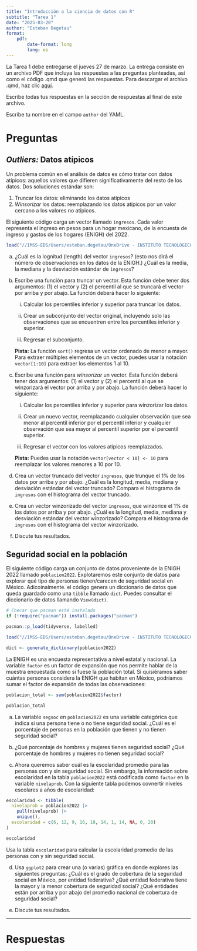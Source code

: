 ```yaml
---
title: "Introducción a la ciencia de datos con R"
subtitle: "Tarea 1"
date: "2025-03-20"
author: "Esteban Degetau"
format:
    pdf:
        date-format: long
        lang: es
---
```


La Tarea 1 debe entregarse el jueves 27 de marzo. La entrega consiste en un archivo PDF que incluya las respuestas a las preguntas planteadas, así como el código .qmd que generó las respuestas. Para descargar el archivo .qmd, haz clic [aquí](https://github.com/estebandegetau/Statistical-tools-in-R/blob/main/assignments/assignment1/instructions.qmd). 

Escribe todas tus respuestas en la sección de respuestas al final de este archivo. 

Escribe tu nombre en el campo `author` del YAML.

# Preguntas

## *Outliers:* Datos atípicos

Un problema común en el análisis de datos es cómo tratar con datos atípicos: aquellos valores que difieren significativamente del resto de los datos. Dos soluciones estándar son:

1.  Truncar los datos: eliminando los datos atípicos
2.  *Winsorizar* los datos: reemplazando los datos atípicos por un valor cercano a los valores no atípicos.

El siguiente código carga un vector llamado `ingresos`. Cada valor representa el ingreso en pesos para un hogar mexicano, de la encuesta de ingreso y gastos de los hogares (ENIGH) del 2022.

```r
load("//IMSS-EDS/Users/esteban.degetau/OneDrive - INSTITUTO TECNOLOGICO AUTONOMO DE MEXICO/Documentos/My courses/Statistical tools in R/assignments/data/ingresos.rda")
```

a.  ¿Cuál es la lognitud (length) del vector `ingresos`? (esto nos dirá el número de observaciones en los datos de la ENIGH.) ¿Cuál es la media, la mediana y la desviación estándar de `ingresos`?

b.  Escribe una función para truncar un vector. Esta función debe tener dos argumentos: (1) el vector y (2) el percentil al que se truncará el vector por arriba y por abajo. La función deberá hacer lo siguiente:

    i.  Calcular los percentiles inferior y superior para truncar los datos.

    ii. Crear un subconjunto del vector original, incluyendo solo las observaciones que se encuentren entre los percentiles inferior y superior.

    iii. Regresar el subconjunto.

    **Pista:** La función `sort()` regresa un vector ordenado de menor a mayor. Para extraer múltiples elementos de un vector, puedes usar la notación `vector[1:10]` para extraer los elementos 1 al 10.

c.  Escribe una función para *winsorizar* un vector. Esta función deberá tener dos argumentos: (1) el vector y (2) el percentil al que se winzorizará el vector por arriba y por abajo. La función deberá hacer lo siguiente:

    i.  Calcular los percentiles inferior y superior para winzorizar los datos.

    ii.  Crear un nuevo vector, reemplazando cualquier observación que sea menor al percentil inferior por el percentil inferior y cualquier observación que sea mayor al percentil superior por el percentil superior.

    iii. Regresar el vector con los valores atípicos reemplazados.

    **Pista:** Puedes usar la notación `vector[vector < 10] <- 10` para reemplazar los valores menores a 10 por 10.

d. Crea un vector truncado del vector `ingresos`, que trunque el 1% de los datos por arriba y por abajo. ¿Cuál es la longitud, media, mediana y desviación estándar del vector truncado? Compara el histograma de `ingresos` con el histograma del vector truncado.

e. Crea un vector winzorizado del vector `ingresos`, que winzorice el 1% de los datos por arriba y por abajo. ¿Cuál es la longitud, media, mediana y desviación estándar del vector winzorizado? Compara el histograma de `ingresos` con el histograma del vector winzorizado.

f. Discute tus resultados.

## Seguridad social en la población

El siguiente código carga un conjunto de datos proveniente de la ENIGH 2022 llamado `poblacion2022`. Explotaremos este conjunto de datos para explorar qué tipo de personas tienen/carecen de seguridad social en México. Adicoinalmente. el código genera un diccionario de datos que queda guardado como una `tibble` llamado `dict`. Puedes consultar el diccionario de datos llamando `View(dict)`.

```r
# Checar que pacman esté instalado
if (!require("pacman")) install.packages("pacman")

pacman::p_load(tidyverse, labelled)

load("//IMSS-EDS/Users/esteban.degetau/OneDrive - INSTITUTO TECNOLOGICO AUTONOMO DE MEXICO/Documentos/My courses/Statistical tools in R/assignments/data/poblacion2022.RData")

dict <- generate_dictionary(poblacion2022)


```


La ENIGH es una encuesta representativa a nivel estatal y nacional. La variable `factor` es un factor de expansión que nos permite hablar de la muestra encuestada como si fuese la población total. Si quisiéramos saber cuántas personas considera la ENIGH que habitan en México, podríamos sumar el factor de expansión de todas las observaciones:

```r

poblacion_total <- sum(poblacion2022$factor)

poblacion_total
```

a. La variable `segsoc` en `poblacion2022` es una variable categórica que indica si una persona tiene o no tiene seguridad social. ¿Cuál es el porcentaje de personas en la población que tienen y no tienen seguridad social?

b. ¿Qué porcentaje de hombres y mujeres tienen seguridad social? ¿Qué porcentaje de hombres y mujeres no tienen seguridad social?

c. Ahora queremos saber cuál es la escolaridad promedio para las personas con y sin seguridad social. Sin embargo, la información sobre escolaridad en la tabla `poblacion2022` está codificada como `factor` en la variable `nivelaprob`. Con la siguiente tabla podemos covnertir niveles escolares a años de escolaridad:

```r

escolaridad <- tibble(
  nivelaprob = poblacion2022 |>
    pull(nivelaprob) |>
    unique(),
  escolaridad = c(6, 12, 9, 16, 18, 14, 1, 14, NA, 0, 20)
)

escolaridad

```

  Usa la tabla `escolaridad` para calcular la escolaridad promedio de las personas con y sin seguridad social.

d. Usa `ggplot2` para crear una (o varias) gráfica en donde explores las siguientes preguntas: ¿Cuál es el grado de cobertura de la seguridad social en México, por entidad federativa? ¿Qué entidad federativa tiene la mayor y la menor cobertura de seguridad social? ¿Qué entidades están por arriba y por abajo del promedio nacional de cobertura de seguridad social?

e. Discute tus resultados.

------------------------------------------------------------------------

# Respuestas